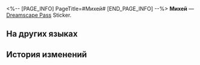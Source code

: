 <%-- [PAGE_INFO]
PageTitle=#Михей#
[END_PAGE_INFO] --%>
{{Предмет Инфобокс
|id          = 225019
|Изображение = Dreamscape Pass Sticker Михей.png
|Тип         = Dreamscape Pass Sticker
|Тип2        = Прах к праху, пепел к пеплу Stickers
|Инвентарь   = 
|Редкость    = 4
|Эффект      = 
|Описание    = Пронумерованные наклейки, используемые для украшения дневника сновидений. Бывают самыми разными.
|Источник1   = [[Открыто по умолчанию]]
}}
{{Описание|Если тебе нужно с кем-то поговорить, ты знаешь, где меня найти.}}
'''Михей''' — [[Dreamscape Pass]] Sticker.

==На других языках==
{{На других языках
|en   = Micah
|zhs  = 米凯
|zht  = 米凱
|ja   = ミカ
|ko   = 미카
|es   = Micah
|fr   = Micah
|ru   = Михей
|th   = Micah
|vi   = Micah
|de   = Micah
|id   = Micah
|pt   = Micah
}}

==История изменений==
{{История изменений|3.5}}